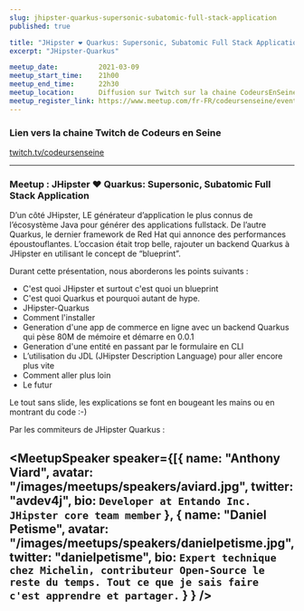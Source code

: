 ```yaml
---
slug: jhipster-quarkus-supersonic-subatomic-full-stack-application
published: true

title: "JHipster ❤️ Quarkus: Supersonic, Subatomic Full Stack Application"
excerpt: "JHipster-Quarkus"

meetup_date:          2021-03-09
meetup_start_time:    21h00
meetup_end_time:      22h30
meetup_location:      Diffusion sur Twitch sur la chaine CodeursEnSeine
meetup_register_link: https://www.meetup.com/fr-FR/codeursenseine/events/276537902/
---
```



### Lien vers la chaine Twitch de Codeurs en Seine

<a href="https://www.twitch.tv/codeursenseine">twitch.tv/codeursenseine</a>

---

### Meetup : JHipster ❤️ Quarkus: Supersonic, Subatomic Full Stack Application

D’un côté JHipster, LE générateur d’application le plus connus de l’écosystème Java pour générer des applications fullstack.
De l’autre Quarkus, le dernier framework de Red Hat qui annonce des performances époustouflantes.
L’occasion était trop belle, rajouter un backend Quarkus à JHipster en utilisant le concept de “blueprint”.

Durant cette présentation, nous aborderons les points suivants :

- C'est quoi JHipster et surtout c'est quoi un blueprint
- C'est quoi Quarkus et pourquoi autant de hype.
- JHipster-Quarkus
- Comment l'installer
- Generation d'une app de commerce en ligne avec un backend Quarkus qui pèse 80M de mémoire et démarre en 0.0.1
- Generation d'une entité en passant par le formulaire en CLI
- L’utilisation du JDL (JHipster Description Language) pour aller encore plus vite
- Comment aller plus loin
- Le futur

Le tout sans slide, les explications se font en bougeant les mains ou en montrant du code :-)

Par les commiteurs de JHipster Quarkus :

<MeetupSpeaker speaker={[{
  name: "Anthony Viard",
  avatar: "/images/meetups/speakers/aviard.jpg",
  twitter: "avdev4j",
  bio: `
Developer at Entando Inc.
JHipster core team member
`
},
{
  name: "Daniel Petisme",
  avatar: "/images/meetups/speakers/danielpetisme.jpg",
  twitter: "danielpetisme",
  bio: `
Expert technique chez Michelin, contributeur Open-Source le reste du temps.
Tout ce que je sais faire c'est apprendre et partager.
`
}
} />
---